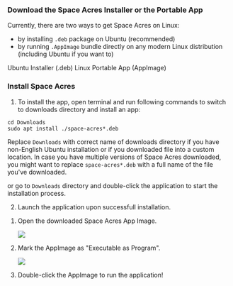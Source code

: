 

### Download the Space Acres Installer or the Portable App

Currently, there are two ways to get Space Acres on Linux:

- by installing `.deb` package on Ubuntu (recommended)
- by running `.AppImage` bundle directly on any modern Linux distribution (including Ubuntu if you want to)

<div className={`${styles.buttons} ${styles.flexContainer}`}>
    <Link
        className="button button--secondary"
        to="https://github.com/autonomys/space-acres/releases/download/0.1.33/space-acres_0.1.33-1_amd64.deb"
        style={{ display: 'flex', flexDirection: 'column', alignItems: 'center', justifyContent: 'center', textAlign: 'center', padding: '10px' }}>
        <span style={{ fontSize: '20px' }}>Ubuntu Installer</span>
        <span style={{ fontSize: '14px' }}>(.deb)</span>
    </Link>
    <Link
        className="button button--secondary"
        to="https://github.com/autonomys/space-acres/releases/download/0.1.33/space-acres-0.1.33-x86_64.AppImage"
        style={{ display: 'flex', flexDirection: 'column', alignItems: 'center', justifyContent: 'center', textAlign: 'center', padding: '10px' }}>
        <span style={{ fontSize: '20px' }}>Linux Portable App</span>
        <span style={{ fontSize: '14px' }}>(AppImage)</span>
    </Link>
</div>

### Install Space Acres

<Tabs groupId="linux_SA_installation">

<TabItem value="deb" label="Ubuntu Installer(recommended)" default>

1. To install the app, open terminal and run following commands to switch to downloads directory and install an app:

```
cd Downloads
sudo apt install ./space-acres*.deb
```

Replace `Downloads` with correct name of downloads directory if you have non-English Ubuntu installation or if you downloaded file into a custom location. In case you have multiple versions of Space Acres downloaded, you might want to replace `space-acres*.deb` with a full name of the file you've downloaded.

or go to `Downloads` directory and double-click the application to start the installation process. 

2. Launch the application upon successfull installation. 

</TabItem>

<TabItem value="appImage" label="AppImage">

1. Open the downloaded Space Acres App Image.

    ![](/img/doc-imgs/space-acres/linux-space-acres-setup-1.png) 

2. Mark the AppImage as "Executable as Program".

    ![](/img/doc-imgs/space-acres/linux-space-acres-setup-2.png)

3. Double-click the AppImage to run the application!

</TabItem>

</Tabs>

